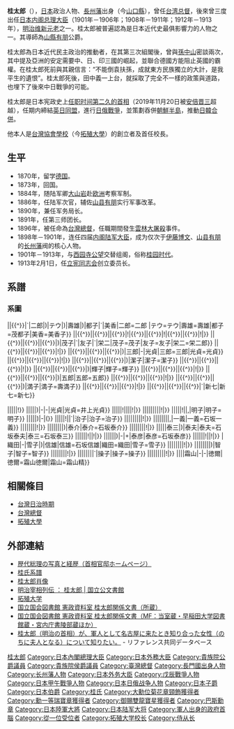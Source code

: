 {{Infobox President
| original_name =
| image = File:11 KatsuraT.jpg
| caption       = 
| country       = {{JPN}}
| order         = 第11、13、15任
| term_start    = 1901年6月2日
| term_end      = 1906年1月7日
| office        = 日本内阁总理大臣
| monarch       = [[明治天皇|明治天皇]]
| vice_occupation=
| vice_president=
| predecessor   = [[伊藤博文|伊藤博文]]（四任）
| successor     = [[西園寺公望|西園寺公望]]
| monarch2      = 明治天皇
| term_start2   = 1908年7月14日
| term_end2     = 1911年8月30日
| predecessor2  = 西園寺公望
| successor2    = 西園寺公望（二任）
| monarch3      = [[大正天皇|大正天皇]]
| term_start3   = 1912年12月21日
| term_end3     = 1913年2月20日
| predecessor3  = 西園寺公望（二任）
| successor3    = [[山本權兵衛|山本權兵衛]]
| office4 = [[File:Seal_of_the_Government-General_of_Taiwan.svg|25px]][[臺灣總督府|臺灣總督府]]
| title4        = 第2任[[臺灣總督|臺灣總督]]
| term_start4   = 1896年6月2日
| term_end4     = 1896年10月14日
| monarch4      = 明治天皇
| 1blankname4   = [[總務長官|民政局長]]
| 1namedata4    = [[水野遵|水野遵]]
| predecessor4  = [[樺山資紀|樺山資紀]]
| successor4    = [[乃木希典|乃木希典]]
| birth_date    = 1848年1月4日
| birth_place   = [[長州藩|長州藩]][[長門國|長門國]][[阿武郡|阿武郡]]（今日本[[山口縣|山口縣]][[萩市|萩市]]）
| death_date    = {{death_date_and_age|1913|10|10|1848|1|4}}
| death_place   = {{JPN}}[[東京府|東京府]][[東京市|東京市]][[芝區|芝區]][[三田_(東京都港區)|三田]]
| resting_place   = {{JPN}}[[東京都|東京都]][[世田谷区|世田谷区]]若林4丁目34
| nationality = {{JPN}}
| religion      = 
| profession    = [[陸軍|陸軍]]
| spouse        = 桂歌子<br/>桂貞子<br/>桂可那子
| party         = [[長州藩|長州藩]][[立憲同志會|立憲同志會]]
| allegiance    = {{JPN-EMP}}
|branch = [[File:War_flag_of_the_Imperial_Japanese_Army.svg|22x20px]] [[大日本帝國陸軍|大日本帝國陸軍]]
| rank          = [[File:帝國陸軍の階級―肩章―大将.svg|32px]] [[陸軍大將|陸軍大將]]
|serviceyears = 1870年－1901年
|battles=[[戊辰戰爭|戊辰戰爭]]<br/>[[甲午戰爭|甲午戰爭]]
}} 
{{Japanese|japanese=桂 太郎|kana=かつら たろう|romaji=Katsura Tarō}}
'''桂太郎'''（{{bd|1848年|1月4日|1913年|10月10日|catIdx=Katsura, Tarou}}），[[日本|日本]]政治人物、[[長州藩|長州藩]]出身（今[[山口縣|山口縣]]），曾任[[台湾总督|台湾总督]]，後來曾三度出任[[日本内阁总理大臣|日本内阁总理大臣]]（1901年－1906年；1908年－1911年；1912年－1913年），[[明治维新|明治维新]][[元老_(日本)|元老]]之一。桂太郎被普遍認為是日本近代史最俱影響力的人物之一。其導師為[[山縣有朋|山縣有朋]]公爵。

桂太郎為日本近代民主政治的推動者，在其第三次組閣後，曾與[[孫中山|孫中山]]密談兩次，其中提及亞洲的安定需要中、日、印三國的崛起，並聯合德國方能阻止英國的霸權。在桂太郎死前與其親信言：“不能倒袁扶孫，成就東方民族獨立的大計，是我平生的遺恨”。桂太郎死後，田中義一上台，就採取了完全不一樣的政策與道路，也埋下了後來中日戰爭的可能。

桂太郎是日本宪政史上[[日本內閣總理大臣在任時間排行|任职时间第二久的首相]]（2019年11月20日被[[安倍晋三|安倍晋三]]超越），任期内締結[[英日同盟|英日同盟]]，進行[[日俄戰爭|日俄戰爭]]，並策劃吞併[[朝鮮半島|朝鮮半島]]，推動[[日韓合併|日韓合併]]。

他本人是[[台灣協會學校|台灣協會學校]]（今[[拓殖大學|拓殖大學]]）的創立者及首任校長。

== 生平 ==
* 1870年，留学[[德国|德国]]。
* 1873年，回国。
* 1884年，随陆军卿[[大山岩|大山岩]]赴[[欧洲|欧洲]]考察军制。
* 1886年，任陆军次官，辅佐[[山县有朋|山县有朋]]实行军事改革。
* 1890年，兼任军务局长。
* 1891年，任第三师团长。
* 1896年，被任命為[[台灣總督|台灣總督]]，任職期間發生[[雲林大屠殺|雲林大屠殺]]事件。
* 1898年－1901年，连任四届[[日本陸軍大臣|内阁陆军大臣]]，成为仅次于[[伊藤博文|伊藤博文]]、[[山县有朋|山县有朋]]的[[长州藩|长州藩]]阀的核心人物。
* 1901年－1913年，与[[西园寺公望|西园寺公望]]交替组阁，俗称[[桂園時代|桂园时代]]。
* 1913年2月1日，任[[立宪同志会|立宪同志会]]创立委员长。

== 系譜 ==
=== 系圖 ===
{{familytree/start}}
{{familytree|與右|v|太郎|v|與一|v|廣太|v|繁太|v|伸太|與右=與一右衛門|太郎=太郎|與一=與一|廣太=廣太郎|繁太=繁太郎|伸太=伸太郎}}{{familytree||||!||||!||||!||||!||||!|||!|}}
{{familytree|{{^}}||{{^}}|`|二郎|)|テウ|)|壽雄|)|都子|`|美香|二郎=二郎 |テウ=テウ|壽雄=壽雄|都子=茂都子|美香=美香子}}
{{familytree|{{^}}||{{^}}||{{^}}||{{^}}|!|{{^}}||{{^}}|!|{{^}}||{{^}}|!|}}
{{familytree|{{^}}||{{^}}||{{^}}||{{^}}|)|茂子|`|友子|`|栄二|茂子=茂子|友子=友子|栄二=栄二郎}}
{{familytree|{{^}}||{{^}}||{{^}}||{{^}}|!|}}
{{familytree|{{^}}||{{^}}||{{^}}||{{^}}|)|三郎|-|光貞|三郎=三郎|光貞=光貞}}
{{familytree|{{^}}||{{^}}||{{^}}||{{^}}|!|}}
{{familytree|{{^}}||{{^}}||{{^}}||{{^}}|)|潔子|潔子=潔子}}
{{familytree|{{^}}||{{^}}||{{^}}||{{^}}|!|}}
{{familytree|{{^}}||{{^}}||{{^}}||{{^}}|)|輝子|輝子=輝子}}
{{familytree|{{^}}||{{^}}||{{^}}||{{^}}|!|}}
{{familytree|{{^}}||{{^}}||{{^}}||{{^}}|)|五郎|五郎=五郎}}
{{familytree|{{^}}||{{^}}||{{^}}||{{^}}|!|}}
{{familytree|{{^}}||{{^}}||{{^}}||{{^}}|)|満子|満子=壽満子}}
{{familytree|{{^}}||{{^}}||{{^}}||{{^}}|!|}}
{{familytree|{{^}}||{{^}}||{{^}}||{{^}}|`|新七|新七=新七}}
{{familytree/end}}



{{familytree/start}}
{{familytree|太郎|-|三郎|太郎=桂太郎|三郎=井上三郎}}
{{familytree|{{^}}|||||!}}
{{familytree|{{^}}|||||)|-|-|光貞|光貞=井上光貞}}
{{familytree|{{^|  }}|||||!||||!|}}
{{familytree|井上|-|千代|||!|井上=井上馨|千代=千代子}}
{{familytree|{{^|    }}|||||||||!|}}
{{familytree|宗徳|-|二荒|||!|宗徳=伊達宗徳|二荒=二荒芳徳}}
{{familytree|{{^|  }}|||||!||,|明子|明子=明子}}
{{familytree|{{^|  }}|||||)|-|(}}
{{familytree|{{^|  }}|||||!||`|治子|治子=治子}}
{{familytree|親王|-|拡子|||!|親王=北白川宮能久親王|拡子=拡子}}
{{familytree|{{^|    }}|||||||||!|}}
{{familytree|{{^|   }}||||||||,|一義|一義=石坂一義}}
{{familytree|{{^|    }}||||||||!|}}
{{familytree|{{^|   }}||||||||)|泰介|泰介=石坂泰介}}
{{familytree|{{^|    }}||||||||!|}}
{{familytree|{{^|}}|||||泰三|)|泰夫|泰夫=石坂泰夫|泰三=石坂泰三}}
{{familytree|{{^|    }}||||||!||!|}}
{{familytree|{{^|}}||||||)|-|+|泰彦|泰彦=石坂泰彦}}
{{familytree|{{^|    }}||||||!||!|}}
{{familytree|{{^}}|織田|-|雪子|)|信雄|信雄=石坂信雄|織田=織田|雪子=雪子}}
{{familytree|{{^|    }}||||||||!|}}
{{familytree|{{^|   }}||||||||)|智子|智子=智子}}
{{familytree|{{^|    }}||||||||!|}}
{{familytree|{{^|   }}||||||||`|操子|操子=操子}}
{{familytree|{{^|    }}|||||||||!|}}
{{familytree|{{^|}}||||霜山|-|-|徳爾|徳爾=霜山徳爾|霜山=霜山精}}
{{familytree/end}}

== 相關條目 ==
* [[台灣日治時期|台灣日治時期]]
* [[台灣總督|台灣總督]]
* [[拓殖大學|拓殖大學]]

==外部連結==
{{commonscat|Taro Katsura}}
{{refbegin}}
* [http://www.kantei.go.jp/jp/rekidai/souri/11.html 歴代総理の写真と経歴（首相官邸ホームページ）] {{Wayback|url=http://www.kantei.go.jp/jp/rekidai/souri/11.html |date=20180716053945 }}
* [https://web.archive.org/web/20080524045201/http://www2.harimaya.com/sengoku/html/m_katura.html 桂氏系譜]
* [http://www.ndl.go.jp/portrait/datas/52.html?c=0 桂太郎肖像] {{Wayback|url=http://www.ndl.go.jp/portrait/datas/52.html?c=0 |date=20111106173933 }}
* [http://www.archives.go.jp/exhibition/digital/2007_01/taro_katsura/ 明治宰相列伝 ： 桂太郎 | 国立公文書館] {{Wayback|url=http://www.archives.go.jp/exhibition/digital/2007_01/taro_katsura/ |date=20111109114820 }}
* [http://www.takushoku-u.ac.jp/g_info/founder.html 拓殖大学] {{Wayback|url=http://www.takushoku-u.ac.jp/g_info/founder.html |date=20110808022012 }}
* [https://web.archive.org/web/20080612212206/http://www.ndl.go.jp/jp/data/kensei_shiryo/kensei/katsuratarou1.html 国立国会図書館 憲政資料室 桂太郎関係文書（所蔵）]
* [https://web.archive.org/web/20080612212211/http://www.ndl.go.jp/jp/data/kensei_shiryo/kensei/katsuratarou2.html 国立国会図書館 憲政資料室 桂太郎関係文書（MF：当室蔵・早稲田大学図書館蔵・宮内庁書陵部蔵ほか）]
* [http://crd.ndl.go.jp/GENERAL/servlet/detail.reference?id=1000043121 桂太郎（明治の首相）が、軍人として名古屋に来たとき知り合った女性（のちに夫人となる）について知りたい。] {{Wayback|url=http://crd.ndl.go.jp/GENERAL/servlet/detail.reference?id=1000043121 |date=20111118152354 }} - リファレンス共同データベース
{{refend}}

{{start box}}
{{s-before|[[樺山資紀|樺山資紀]]}}
{{s-title|[[台灣總督|台灣總督]]兼[[台灣守備隊|台灣守備隊]]司令官<br />（即[[台灣軍司令官|台灣軍司令官]]）|1896年上任}}
{{s-after|[[乃木希典|乃木希典]]}}
{{end box}}

{{日本内阁总理大臣}}
{{陸軍大臣}}
{{外務大臣}}
{{内務大臣}}
{{日本陸軍大將}}
{{元老 (日本)}}
{{台灣總督|第2代：1896–1896}}
{{台灣歷代實質統治者}}
{{侍从长}}
{{Authority control}}
{{DEFAULTSORT:Katsura, Tarou}}
[[Category:桂太郎|]]
[[Category:日本內閣總理大臣|Category:日本內閣總理大臣]]
[[Category:日本外務大臣|Category:日本外務大臣]]
[[Category:貴族院公爵議員|Category:貴族院公爵議員]]
[[Category:貴族院侯爵議員|Category:貴族院侯爵議員]]
[[Category:臺灣總督|Category:臺灣總督]]
[[Category:長門國出身人物|Category:長門國出身人物]]
[[Category:长州藩人物|Category:长州藩人物]]
[[Category:日本外务大臣|Category:日本外务大臣]]
[[Category:戊辰戰爭人物|Category:戊辰戰爭人物]]
[[Category:日本甲午戰爭人物|Category:日本甲午戰爭人物]]
[[Category:日本日俄战争人物|Category:日本日俄战争人物]]
[[Category:日本子爵|Category:日本子爵]]
[[Category:日本伯爵|Category:日本伯爵]]
[[Category:桂氏|Category:桂氏]]
[[Category:大勳位菊花章頸飾獲得者|Category:大勳位菊花章頸飾獲得者]]
[[Category:勳一等瑞寶章獲得者|Category:勳一等瑞寶章獲得者]]
[[Category:御賜雙龍寶星獲得者|Category:御賜雙龍寶星獲得者]]
[[Category:巴斯勳章|Category:巴斯勳章]]
[[Category:日本陸軍大將|Category:日本陸軍大將]]
[[Category:日本陆军大将|Category:日本陆军大将]]
[[Category:軍人出身的政府首腦|Category:軍人出身的政府首腦]]
[[Category:從一位受位者|Category:從一位受位者]]
[[Category:拓殖大学校长|Category:拓殖大学校长]]
[[Category:侍从长|Category:侍从长]]